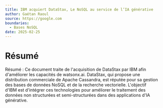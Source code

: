 ```yaml
--- 
title: IBM acquiert DataStax, Le NoSQL au service de l’IA générative
author: Gaétan Raoul
source: https://google.com
boundaries:
  - Bases NoSQL
date: 2025-02-25
---
```


# Résumé 
Résumé : Ce document traite de l'acquisition de DataStax par IBM afin d'améliorer les capacités de watsonx.ai. 
DataStax, qui propose une distribution commerciale de Apache Cassandra, est réputée pour sa gestion des bases de données NoSQL et de la recherche vectorielle. 
L'objectif d'IBM est d'intégrer ces technologies pour améliorer le traitement des données non structurées et semi-structurées dans des applications d'IA générative.
